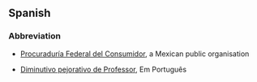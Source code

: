 ==Spanish==
===Abbreviation===

*[[Procuraduría Federal del Consumidor]], a Mexican public organisation

*[[Diminutivo pejorativo de Professor]], Em Português